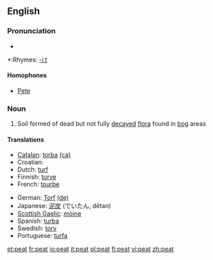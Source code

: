 ==English==

===Pronunciation===
*{{audio|en-us-peat.ogg|Audio (US)}}

*:Rhymes: [[Rhymes:English:-iːt|-iːt]]

====Homophones====
*[[Pete]]

===Noun===
{{wikipedia}}
{{en-noun|s|-}}

# Soil formed of dead but not fully [[decay|decayed]] [[flora]] found in [[bog]] areas

====Translations====
{{top}}
*[[Catalan]]: [[torba]] {{f}} [[:ca:torba|(ca)]]
*Croatian: {{t-|hr|treset|m}}
*Dutch: [[turf]]
*Finnish: [[turve]]
*French: [[tourbe]] {{f}}
{{mid}}
*German: [[Torf]] {{m}} [[:de:Torf|(de)]]
*Japanese: [[泥炭]] (でいたん, dētan)
*[[Scottish Gaelic]]: [[mòine]] {{f}}
*Spanish: [[turba]] {{f}}
*Swedish: [[torv]]
*Portuguese: [[:pt:turfa|turfa]] {{f}}
{{bottom}}

[[et:peat]]
[[fr:peat]]
[[io:peat]]
[[it:peat]]
[[pl:peat]]
[[fi:peat]]
[[vi:peat]]
[[zh:peat]]